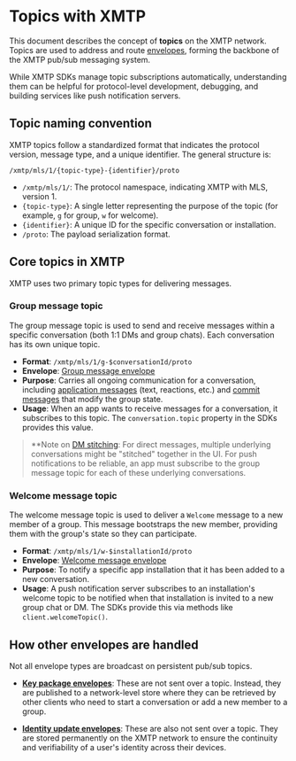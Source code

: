 # Topics with XMTP

This document describes the concept of **topics** on the XMTP network. Topics are used to address and route [envelopes](/protocol/envelope-types), forming the backbone of the XMTP pub/sub messaging system.

While XMTP SDKs manage topic subscriptions automatically, understanding them can be helpful for protocol-level development, debugging, and building services like push notification servers.

## Topic naming convention

XMTP topics follow a standardized format that indicates the protocol version, message type, and a unique identifier. The general structure is:

`/xmtp/mls/1/{topic-type}-{identifier}/proto`

- `/xmtp/mls/1/`: The protocol namespace, indicating XMTP with MLS, version 1.
- `{topic-type}`: A single letter representing the purpose of the topic (for example, `g` for group, `w` for welcome).
- `{identifier}`: A unique ID for the specific conversation or installation.
- `/proto`: The payload serialization format.

## Core topics in XMTP

XMTP uses two primary topic types for delivering messages.

### Group message topic

The group message topic is used to send and receive messages within a specific conversation (both 1:1 DMs and group chats). Each conversation has its own unique topic.

- **Format**: `/xmtp/mls/1/g-$conversationId/proto`
- **Envelope**: [Group message envelope](/protocol/envelope-types#group-message-envelope)
- **Purpose**: Carries all ongoing communication for a conversation, including [application messages](/protocol/envelope-types#application-messages) (text, reactions, etc.) and [commit messages](/protocol/envelope-types#commit-messages) that modify the group state.
- **Usage**: When an app wants to receive messages for a conversation, it subscribes to this topic. The `conversation.topic` property in the SDKs provides this value.

> **Note on [DM stitching](/inboxes/push-notifs/understand-push-notifs#understand-dm-stitching-and-push-notifications): For direct messages, multiple underlying conversations might be "stitched" together in the UI. For push notifications to be reliable, an app must subscribe to the group message topic for each of these underlying conversations.

### Welcome message topic

The welcome message topic is used to deliver a `Welcome` message to a new member of a group. This message bootstraps the new member, providing them with the group's state so they can participate.

- **Format**: `/xmtp/mls/1/w-$installationId/proto`
- **Envelope**: [Welcome message envelope](/protocol/envelope-types#welcome-message-envelope)
- **Purpose**: To notify a specific app installation that it has been added to a new conversation.
- **Usage**: A push notification server subscribes to an installation's welcome topic to be notified when that installation is invited to a new group chat or DM. The SDKs provide this via methods like `client.welcomeTopic()`.

## How other envelopes are handled

Not all envelope types are broadcast on persistent pub/sub topics.

- **[Key package envelopes](/protocol/envelope-types#key-package-envelope)**: These are not sent over a topic. Instead, they are published to a network-level store where they can be retrieved by other clients who need to start a conversation or add a new member to a group.

- **[Identity update envelopes](/protocol/envelope-types#identity-update-envelope)**: These are also not sent over a topic. They are stored permanently on the XMTP network to ensure the continuity and verifiability of a user's identity across their devices.
